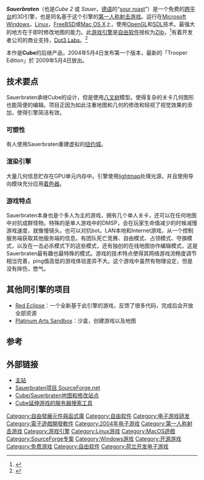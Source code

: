 {{Infobox VG
| title     = Sauerbraten
| image = File:Sauerbraten logo.png
| developer = Lee Salzman<br />Wouter van Oortmerssen<br />Mike Dysart, Robert Pointon <ref>{{cite web | year=2008 | title=Sauerbraten Credits/Authors | url=http://sauerbraten.org/README.html#credits_slash_authors | author=Sauerbraten Team | work=[http://sauerbraten.org/ Sauerbraten] | accessdate=2008-06-12 | archive-date=2017-06-29 | archive-url=https://web.archive.org/web/20170629155241/http://sauerbraten.org/docs/config.html#credits_slash_authors | dead-url=no }}</ref>
| designer  = Wouter van Oortmerssen
| platforms = [[跨平台|跨平台]]
| released  = ({{release date|2004|05|04}})
| genre     = [[第一人称射击|第一人称射击]]，[[角色扮演|角色扮演]]
| modes     = [[单人游戏|单人游戏]]，[[网络游戏|网络游戏]]，[[地图制作|地图制作]]
}}
'''''Sauerbraten'''''（也是''Cube 2'' 或 ''Sauer''，[[德语|德语]]的“[[酸味燉牛肉|sour roast]]”）是一个免费的[[跨平台|跨平台]]的3D引擎，也是同名基于这个引擎的[[第一人称射击游戏|第一人称射击游戏]]。运行在[[Microsoft_Windows|Microsoft Windows]]，[[Linux|Linux]]，[[FreeBSD|FreeBSD]]或[[Mac_OS_X|Mac OS X]]上，使用[[OpenGL|OpenGL]]和[[Simple_DirectMedia_Layer|SDL]]技术。最强大的地方在于即时修改地图的能力。此[[游戏引擎|游戏引擎]]是[[自由软件|自由软件]]授权为[[Zlib|Zlib]]，<ref>{{cite web | year=2008 | title=Sauerbraten License | url=http://sauerbraten.org/README.html#license | author=Sauerbraten Team | work=[http://sauerbraten.org/ Sauerbraten] | accessdate=2008-06-12 | archive-date=2017-06-29 | archive-url=https://web.archive.org/web/20170629155241/http://sauerbraten.org/docs/config.html#license | dead-url=no }}</ref>有着开发者公司的商业支持，[http://dot3labs.com/ Dot3 Labs]{{Wayback|url=http://dot3labs.com/ |date=20081217041343 }}。<ref>{{cite web | year=2008 | title=Dot3 Labs - Sauerbraten Technology | url=http://dot3labs.com/sauerbraten.php4 | author=Dot3 Labs | work=[http://dot3labs.com/ Dot3 Labs] | accessdate=2008-06-12 | archive-date=2008-07-04 | archive-url=https://web.archive.org/web/20080704184356/http://dot3labs.com/sauerbraten.php4 | dead-url=no }}</ref>

本作是'''Cube'''的后继产品，2004年5月4日发布第一个版本，最新的「Trooper Edition」於`2009年5月4日放出。

== 技术要点 ==
Sauerbraten承继Cube的设计，但是使用[[八叉树|八叉树]]模型。使得复杂的关卡几何图形也能简便的编辑。项目正因为如此注重地图和几何的修改和轻视了视觉效果的添加，使得引擎简洁有效。

=== 可塑性 ===
有人使用Sauerbraten重建虚拟的[[纽约|纽约城]]。

=== 渲染引擎 ===
大量几何信息贮存在GPU单元内存中。引擎使用[[lightmap|lightmap]]处理光源，并且使用导向模块充分应用[[着色器|着色器]]。

=== 游戏特点 ===
Sauerbraten本身也是个多人为主的游戏，拥有几个单人关卡，还可以在任何地图中对抗成群怪物。特殊的是单人游戏中的DMSP，会在玩家生命值减少的时候减慢游戏速度，就像慢镜头。也可以对抗bot。LAN本地和Internet游戏，从一个控制服务端获取其他服务端的信息。有团队死亡竞赛、自由模式、占领模式、夺旗模式，以及在一击必杀模式下的这些模式，还有独创的在线地图协作编辑模式，这是Sauerbraten最有趣也最特殊的模式。游戏的技术特点使得其网络游戏流畅度调节相当完善，ping值高低的游戏体验差异不大。这个游戏中虽然有物理设定，但是没有摔伤，憋气。

== 其他同引擎的项目 ==
*[[Red_Eclipse|Red Eclipse]]：一个全新基于此引擎的游戏，反馈了很多代码，完成后会开放全部资源
*[[Platinum_Arts_Sandbox|Platinum Arts Sandbox]]：沙盒，创建游戏以及地图

== 参考 ==
{{reflist|30em}}

== 外部链接 ==
{{Commons category|Sauerbraten (video game)}}
{{Portal|自由软件}} 
{{Portal|电子游戏}}
* [http://www.sauerbraten.org/ 主站]{{Wayback|url=http://www.sauerbraten.org/ |date=20081208121712 }}
* [http://sourceforge.net/projects/sauerbraten/ Sauerbraten项目 SourceForge.net]{{Wayback|url=http://sourceforge.net/projects/sauerbraten/ |date=20081207025653 }}
* [https://web.archive.org/web/20110226091306/http://quadropolis.us/ Cube/Sauerbraten地图和修改站点]
* [http://cubelister.sf.net/ Cube延伸游戏的服务器搜索工具]

{{游戏引擎}}

[[Category:自由發展元件與函式庫|Category:自由發展元件與函式庫]]
[[Category:自由软件|Category:自由软件]]
[[Category:电子游戏研发|Category:电子游戏研发]]
[[Category:電子遊戲開發軟件|Category:電子遊戲開發軟件]]
[[Category:2004年电子游戏|Category:2004年电子游戏]]
[[Category:第一人称射击游戏|Category:第一人称射击游戏]]
[[Category:游戏引擎|Category:游戏引擎]]
[[Category:Linux游戏|Category:Linux游戏]]
[[Category:MacOS遊戲|Category:MacOS遊戲]]
[[Category:SourceForge专案|Category:SourceForge专案]]
[[Category:Windows游戏|Category:Windows游戏]]
[[Category:开源游戏|Category:开源游戏]]
[[Category:免费游戏|Category:免费游戏]]
[[Category:自由软件|Category:自由软件]]
[[Category:荷兰开发电子游戏|Category:荷兰开发电子游戏]]